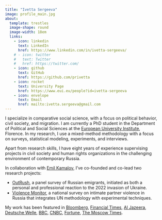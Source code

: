 ```yaml
---
title: "Ivetta Sergeeva"
image: profile_main.jpg
about: 
  template: trestles
  image-shape: round
  image-width: 18em
  links:
    - icon: linkedin
      text: LinkedIn
      href: https://www.linkedin.com/in/ivetta-sergeeva/
    # - icon: twitter
    #   text: Twitter
    #   href: https://twitter.com/
    - icon: github
      text: GitHub
      href: https://github.com/privetta
    - icon: rocket
      text: University Page
      href: https://www.eui.eu/people?id=ivetta-sergeeva
    - icon: envelope
      text: Email
      href: mailto:ivetta.sergeeva@gmail.com
---
```


I specialize in comparative social science, with a focus on political behavior, civil society, and migration. I am currently a PhD student in the Department of Political and Social Sciences at the [European University Institute](https://www.eui.eu/en/home), Florence. In my research, I use a mixed-method methodology with a focus on surveys, statistical modeling, experiments, and interviews.

Apart from research skills, I have eight years of experience supervising projects in civil society and human rights organizations in the challenging environment of contemporary Russia.

In collaboration with [Emil Kamalov](https://emilkamalov.com/), I've co-founded and co-lead two research projects:

-   [OutRush](https://outrush.io/eng), a panel survey of Russian emigrants, initiated as both a personal and professional reaction to the 2022 invasion of Ukraine.
-   [Violence Monitor](https://violencemonitor.org/), a national survey on intimate partner violence in Russia that integrates UN methodology with experimental techniques.

My work has been featured in [Bloomberg](https://www.bloomberg.com/news/articles/2024-05-02/russians-who-fled-war-return-in-boost-for-putin-s-war-economy?utm_campaign=socialflow-organic&utm_source=twitter&utm_content=politics&utm_medium=social&cmpid%3D=socialflow-twitter-politics), [Financial Times](https://www.ft.com/content/5e6bcce9-7bda-4b29-b1b7-f7df6e879fd9), [Al Jazeera](https://www.aljazeera.com/news/2024/1/22/russian-exiles-unlikely-to-return), [Deutsche Welle](https://www.dw.com/ru/sdelka-s-sovestu-pokinuvsie-rossiu-i-potom-vernuvsiesa-o-svoem-opyte/a-66896905), [BBC](https://www.bbc.com/russian/features-65686712), [CNBC](https://www.cnbc.com/2022/11/25/georgia-armenia-turkey-economies-boom-with-russian-wealth-migration.html), [Fortune](https://fortune.com/europe/2022/08/20/russia-brain-drain-young-russians-leaving-after-ukraine-war-putin/), [The Moscow Times](https://www.themoscowtimes.com/2023/10/25/15-of-russians-who-fled-war-mobilization-have-returned-survey-a82885).
